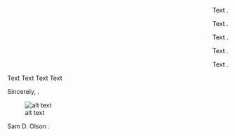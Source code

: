 <p align="right"> Text .</p>
<p align="right"> Text .</p>
<p align="right"> Text .</p>
<p align="right"> Text .</p>
<p align="right"> Text .</p>

<p align="left"> Text
Text
Text
Text

Sincerely, .</p>
![alt text](https://github.com/adam-p/markdown-here/raw/master/src/common/images/icon48.png "Logo Title Text 1")
<p align="leftt"> Sam D. Olson .</p>